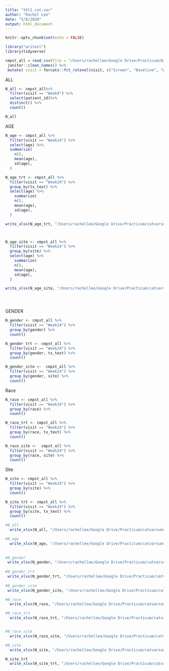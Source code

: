 ```yaml
---
title: "tbl1.cat.var"
author: "Rachel Lee"
date: "5/8/2020"
output: html_document
---
```

```r
knitr::opts_chunk$set(echo = FALSE)
```

```r
library("writexl")
library(tidyverse)

cmpst_all = read_csv(file = "/Users/rachellee/Google Drive/Practicum/Data/cmpst_all.csv") %>%
 janitor::clean_names() %>%
 mutate( visit = forcats::fct_relevel(visit, c("Screen", "Baseline", "Week3", "Week6", "Week9", "Week14", "Week24", "End of Treatment")))

```


ALL

```r
N_all <- cmpst_all%>%
  filter(visit == "Week9") %>%
  select(patient_id)%>%
  distinct() %>%
  count()

N_all
```

AGE

```r
N_age <- cmpst_all %>%
  filter(visit == "Week24") %>%
  select(age) %>%
  summarize(
    n(),
    mean(age),
    sd(age),
  )
```


```r
N_age_trt <- cmpst_all %>%
  filter(visit == "Week24") %>%
  group_by(tx_text) %>%
  select(age) %>%
    summarize(
    n(),
    mean(age),
    sd(age),
  )

write_xlsx(N_age_trt, "/Users/rachellee/Google Drive/Practicum/catvarsumstat//N_age_trt.xlsx")



N_age_site <- cmpst_all %>%
  filter(visit == "Week24") %>%
  group_by(site) %>%
  select(age) %>%
    summarize(
    n(),
    mean(age),
    sd(age),
  )

write_xlsx(N_age_site, "/Users/rachellee/Google Drive/Practicum/catvarsumstat//N_age_site.xlsx")





```


GENDER 

```r

N_gender <- cmpst_all %>%
  filter(visit == "Week24") %>%
  group_by(gender) %>%
  count()

N_gender_trt <- cmpst_all %>%
  filter(visit == "Week24") %>%
  group_by(gender, tx_text) %>%
  count()

N_gender_site <-  cmpst_all %>%
  filter(visit == "Week24") %>%
  group_by(gender, site) %>%
  count()
```


Race

```r
N_race <- cmpst_all %>%
  filter(visit == "Week24") %>%
  group_by(race) %>%
  count()

N_race_trt <- cmpst_all %>%
  filter(visit == "Week24") %>%
  group_by(race, tx_text) %>%
  count()

N_race_site <-  cmpst_all %>%
  filter(visit == "Week24") %>%
  group_by(race, site) %>%
  count()

```

Site
```r

N_site <- cmpst_all %>%
  filter(visit == "Week24") %>%
  group_by(site) %>%
  count()

N_site_trt <- cmpst_all %>%
  filter(visit == "Week24") %>%
  group_by(site, tx_text) %>%
  count()

```


```r

#N_all
  write_xlsx(N_all, "/Users/rachellee/Google Drive/Practicum/catvarsumstat//N_all.xlsx")

#N_age
  write_xlsx(N_age, "/Users/rachellee/Google Drive/Practicum/catvarsumstat//N_age.xlsx")
  
  
#N_gender
 write_xlsx(N_gender, "/Users/rachellee/Google Drive/Practicum/catvarsumstat//N_gender.xlsx")
 
#N_gender_trt
 write_xlsx(N_gender_trt, "/Users/rachellee/Google Drive/Practicum/catvarsumstat//N_gender_trt.xlsx")
 
#N_gender_site
 write_xlsx(N_gender_site, "/Users/rachellee/Google Drive/Practicum/catvarsumstat//N_gender_site.xlsx")

#N_race
  write_xlsx(N_race, "/Users/rachellee/Google Drive/Practicum/catvarsumstat//N_race.xlsx")

#N_race_trt
  write_xlsx(N_race_trt, "/Users/rachellee/Google Drive/Practicum/catvarsumstat//N_race_trt.xlsx")


#N_race_site
  write_xlsx(N_race_site, "/Users/rachellee/Google Drive/Practicum/catvarsumstat//N_race_site.xlsx")

#N_site
  write_xlsx(N_site, "/Users/rachellee/Google Drive/Practicum/catvarsumstat//N_site.xlsx")

N_site_trt
  write_xlsx(N_site_trt, "/Users/rachellee/Google Drive/Practicum/catvarsumstat//N_site_trt.xlsx")



```


